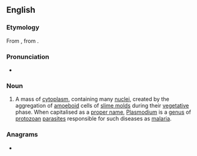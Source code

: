 {{also|Plasmodium}}
==English==
{{wikipedia}}

===Etymology===
From {{der|en|de|Plasmodium}}, from {{der|en|la|plasma}}.

===Pronunciation===
* {{a|UK}} {{IPA|en|/plazˈməʊdɪəm/}}

===Noun===
{{en-noun|plasmodia}}

# {{lb|en|biology}} A mass of [[cytoplasm]], containing many [[nucleus|nuclei]], created by the aggregation of [[amoeboid]] cells of [[slime mold]]s during their [[vegetative]] phase. When capitalised as a [[proper name]], [[Plasmodium]] is a [[genus]] of [[protozoan]] [[parasite]]s responsible for such diseases as [[malaria]].

===Anagrams===
* {{anagrams|en|a=adilmmopsu|sodium lamp}}